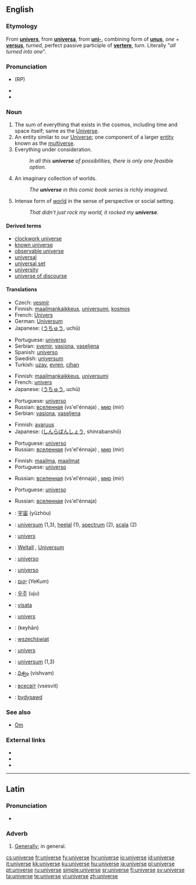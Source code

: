 {{also|Universe}}
==English==

===Etymology===
From {{OF.}} '''[[univers]]''', from {{etyl|la}} '''[[universa]]''', from '''[[uni-]]''', combining form of '''[[unus]]''', ''one'' + '''[[versus]]''', ''turned'', perfect passive participle of '''[[vertere]]''', ''turn''.
Literally "''all turned into one''".

===Pronunciation===
* {{IPA|/ˈjuːnɪˌvɜːs/}} (RP)
* {{IPA|/ˈjunəˌvɝs/ ([[w:General American|GA]])}}
* {{audio|en-us-universe.ogg|Audio (US)}}

===Noun===
{{en-noun}}

# The sum of everything that exists in the cosmos, including time and space itself; same as the [[Universe]].
# An entity similar to our [[Universe]]; one component of a larger [[entity]] known as the [[multiverse]].
# Everything under consideration.
#: ''In all this '''universe''' of possibilities, there is only one feasible option.''
# An imaginary collection of worlds.
#: ''The '''universe''' in this comic book series is richly imagined.''
# Intense form of [[world]] in the sense of perspective or social setting.
#: ''That didn’t just rock my world, it rocked my '''universe'''.''

====Derived terms====
* [[clockwork universe]]
* [[known universe]]
* [[observable universe]]
* [[universal]]
* [[universal set]]
* [[university]]
* [[universe of discourse]]

====Translations====
{{trans-top|The Universe}}
* Czech: [[vesmír]] {{m}}
* Finnish: [[maailmankaikkeus]], [[universumi]], [[kosmos]]
* French: [[Univers]] {{m}}
* German: [[Universum]] {{n}}
* Japanese: {{Jpan|[[宇宙]]}} ([[うちゅう]], uchū)
{{trans-mid}}
* Portuguese: [[universo#Portuguese|universo]] {{m}}
* Serbian: [[svemir]], [[vasiona]], [[vaseljena]]
* Spanish: [[universo]] {{m}}
* Swedish: [[universum]]
* Turkish: [[uzay]], [[evren]], [[cihan]] {{n}}
{{trans-bottom}}

{{trans-top|An entity similar to our Universe}}
* Finnish: [[maailmankaikkeus]], [[universumi]]
* French: [[univers]] {{m}}
* Japanese: {{Jpan|[[宇宙]]}} ([[うちゅう]], uchū)
{{trans-mid}}
* Portuguese: [[universo#Portuguese|universo]] {{m}}
* Russian: [[вселенная]] (vs'el'énnaja) {{f}}, [[мир]] (mir) {{m}}
* Serbian: [[vasiona]], [[vaseljena]]
{{trans-bottom}}

{{trans-top|Everything under consideration}}
* Finnish: [[avaruus]]
* Japanese: {{Jpan|[[森羅万象]]}} ([[しんらばんしょう]], shinrabanshō)
{{trans-mid}}
* Portuguese: [[universo#Portuguese|universo]] {{m}}
* Russian: [[вселенная]] (vs'el'énnaja) {{f}}, [[мир]] (mir) {{m}}
{{trans-bottom}}

{{trans-top|An imaginary collection of worlds}}
* Finnish: [[maailma]], [[maailma|maailmat]]
* Portuguese: [[universo#Portuguese|universo]] {{m}}
{{trans-mid}}
* Russian: [[вселенная]] (vs'el'énnaja) {{f}}, [[мир]] (mir) {{m}}
{{trans-bottom}}

{{trans-top|Intense form of world in the sense of perspective or social setting}}
* Portuguese: [[universo#Portuguese|universo]] {{m}}
{{trans-mid}}
* Russian: [[вселенная]] (vs'el'énnaja) {{f}}
{{trans-bottom}}

{{checktrans-top}}
* {{ttbc|Chinese}}: [[宇宙]] (yǔzhòu)
* {{ttbc|Dutch}}: [[universum]] {{n}} (1,3), [[heelal]] {{n}} (1), [[spectrum]] {{n}} (2), [[scala]] {{n}} (2)
* {{ttbc|French}}: [[univers]] {{m}}
* {{ttbc|German}}: [[Weltall]] {{n}}, [[Universum]] {{n}}
* {{ttbc|Interlingua}}: [[universo#Interlingua|universo]]
* {{ttbc|Italian}}: [[universo#Italian|universo]] {{m}}
* {{ttbc|Hebrew}}: [[יקום]] (YeKum)
{{checktrans-mid}}
* {{ttbc|Korean}}: [[우주]] (uju)
* {{ttbc|Lithuanian}}: [[visata]] {{f}}
* {{ttbc|Maltese}}: [[univers]] {{m}}
* {{ttbc|Persian}}: {{fa-Arab|[[کیهان]]}} (keyhān)
* {{ttbc|Polish}}: [[wszechświat]] {{m}}
* {{ttbc|Romanian}}: [[univers]] {{n}}
* {{ttbc|Swedish}}: [[universum]] {{n}} (1,3)
* {{ttbc|Telugu}}: [[విశ్వం]] (vishvam)
* {{ttbc|Ukrainian}}: [[всесвіт]] (vsesvit) {{m}}
* {{ttbc|Welsh}}: [[bydysawd]]
{{checktrans-bottom}}

===See also===
* [[Om]]

===External links===
{{sister|disambig}}
* {{pedia|universe}}
* {{pedia|universe (economics)}}
* {{pedia|universe (mathematics)}}

----

==Latin==

===Pronunciation===
* {{IPA|/uː.nɪˈwɛːr.seː/|lang=la}}

===Adverb===
{{la-adv|ūniversē||-}}

# [[generally|Generally]]; in general.

[[cs:universe]]
[[fr:universe]]
[[fy:universe]]
[[hy:universe]]
[[io:universe]]
[[id:universe]]
[[it:universe]]
[[kk:universe]]
[[ku:universe]]
[[hu:universe]]
[[ja:universe]]
[[pl:universe]]
[[pt:universe]]
[[ru:universe]]
[[simple:universe]]
[[sr:universe]]
[[fi:universe]]
[[sv:universe]]
[[ta:universe]]
[[te:universe]]
[[vi:universe]]
[[zh:universe]]